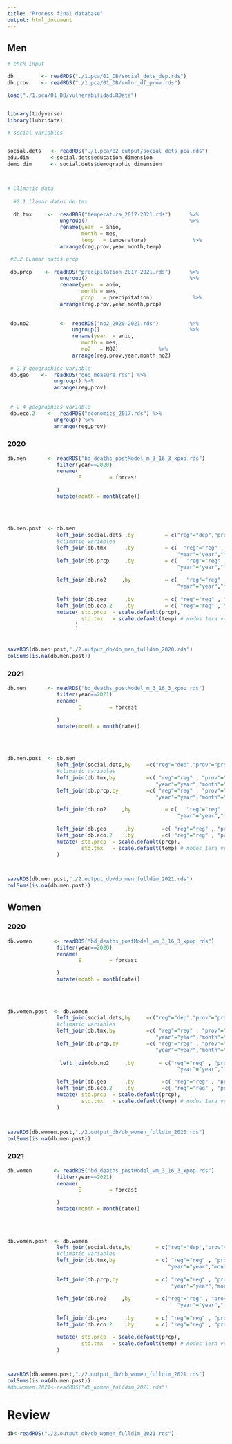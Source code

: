 ```yaml
---
title: "Process final database"
output: html_document
---
```





## Men

```r
# ehck input 

db         <- readRDS("./1.pca/01_DB/social_dets_dep.rds")
db.prov    <- readRDS("./1.pca/01_DB/vulnr_df_prov.rds")

load("./1.pca/01_DB/vulnerabilidad.RData")



```


```r

library(tidyverse)
library(lubridate)

# social variables


social.dets   <- readRDS("./1.pca/02_output/social_dets_pca.rds") 
edu.dim       <-social.dets$education_dimension
demo.dim      <- social.dets$demographic_dimension



# Climatic data
  
  #2.1 llamar datos de tmx
  
  db.tmx     <-  readRDS("temperatura_2017-2021.rds")      %>%
                 ungroup()                                 %>% 
                 rename(year  = anio,
                        month = mes,
                        temp   = temperatura)               %>% 
                 arrange(reg,prov,year,month,temp)

 #2.2 LLamar datos prcp 
  
 db.prcp    <- readRDS("precipitation_2017-2021.rds")      %>%
                 ungroup()                                 %>% 
                 rename(year  = anio,
                        month = mes,
                        prcp   = precipitation)             %>% 
                 arrange(reg,prov,year,month,prcp)
 
 
 db.no2          <-  readRDS("no2_2020-2021.rds")          %>%
                     ungroup()                             %>%
                     rename(year  = anio,
                        month = mes,
                        no2   = NO2)             %>% 
                     arrange(reg,prov,year,month,no2)
 
 # 2.3 geographics variable
 db.geo    <-  readRDS("geo_measure.rds") %>% 
               ungroup() %>% 
               arrange(reg,prov)
 
 
 # 2.4 geographics variable
 db.eco.2    <-  readRDS("economics_2017.rds") %>% 
               ungroup() %>% 
               arrange(reg,prov)


```

### 2020


```r


db.men       <- readRDS("bd_deaths_postModel_m_3_16_3_xpop.rds")                              %>% 
                filter(year==2020)                                                             %>% 
                rename(
                       E         = forcast

                )                                                                            %>% 
                mutate(month = month(date))
         
  
  
  
db.men.post  <- db.men                                                                       %>% 
                left_join(social.dets ,by          = c("reg"="dep","prov"="prov"))           %>% 
                #climatic variables
                left_join(db.tmx      ,by          = c(  "reg"="reg" , "prov"="prov",
                                                       "year"="year","month"="month"))      %>% 
                left_join(db.prcp     ,by          = c(   "reg"="reg" , "prov"="prov", 
                                                       "year"="year","month"="month"))      %>% 
  
                left_join(db.no2     ,by           = c(   "reg"="reg" , "prov"="prov",
                                                       "year"="year","month"="month"))       %>%
  
                left_join(db.geo      ,by          = c( "reg"="reg" , "prov"="prov"))         %>%  
                left_join(db.eco.2    ,by          = c( "reg"="reg" , "prov"="prov"))         %>% 
                mutate( std.prcp  = scale.default(prcp),
                        std.tmx   = scale.default(temp) # nodos 1era version del modelamiento no resulto relevante
                      )



saveRDS(db.men.post,"./2.output_db/db_men_fulldim_2020.rds")
colSums(is.na(db.men.post))  
```


### 2021 

```r

db.men       <- readRDS("bd_deaths_postModel_m_3_16_3_xpop.rds")                            %>% 
                filter(year==2021)                                                          %>% 
                rename(
                       E         = forcast

                )                                                                           %>% 
                mutate(month = month(date))
         
  
  
  
db.men.post  <- db.men                                                                      %>% 
                left_join(social.dets,by     =c("reg"="dep","prov"="prov"))                 %>% 
                #climatic variables
                left_join(db.tmx,by          =c( "reg"="reg" , "prov"="prov",
                                                "year"="year","month"="month"))             %>% 
                left_join(db.prcp,by         =c( "reg"="reg" , "prov"="prov",
                                                "year"="year","month"="month"))             %>% 

                left_join(db.no2     ,by           = c(   "reg"="reg" , "prov"="prov",
                                                       "year"="year","month"="month"))      %>% 
  
                left_join(db.geo      ,by         =c( "reg"="reg" , "prov"="prov"))         %>%  
                left_join(db.eco.2    ,by         =c( "reg"="reg" , "prov"="prov"))         %>% 
                mutate( std.prcp  = scale.default(prcp),
                        std.tmx   = scale.default(temp) # nodos 1era version del modelamiento no resulto relevante
                )



saveRDS(db.men.post,"./2.output_db/db_men_fulldim_2021.rds")
colSums(is.na(db.men.post))  


```

## Women


### 2020

```r
db.women       <- readRDS("bd_deaths_postModel_wm_3_16_3_xpop.rds")                      %>% 
                filter(year==2020)                                                       %>% 
                rename(
                       E         = forcast

                )                                                                        %>% 
                mutate(month = month(date))
         
  
  
  
db.women.post  <- db.women                                                                %>% 
                left_join(social.dets,by     =c("reg"="dep","prov"="prov"))               %>% 
                #climatic variables
                left_join(db.tmx,by          =c( "reg"="reg" , "prov"="prov",
                                                "year"="year","month"="month"))           %>% 
                left_join(db.prcp,by         =c( "reg"="reg" , "prov"="prov",
                                                "year"="year","month"="month"))           %>% 
  
                 left_join(db.no2     ,by        = c("reg"="reg" , "prov"="prov",
                                                       "year"="year","month"="month"))      %>% 

                left_join(db.geo      ,by         =c( "reg"="reg" , "prov"="prov"))        %>%  
                left_join(db.eco.2    ,by         =c( "reg"="reg" , "prov"="prov"))        %>% 
                mutate( std.prcp  = scale.default(prcp),
                        std.tmx   = scale.default(temp) # nodos 1era version del modelamiento no resulto relevante
                )



saveRDS(db.women.post,"./2.output_db/db_women_fulldim_2020.rds")
colSums(is.na(db.men.post))  
```


### 2021 

```r
db.women       <- readRDS("bd_deaths_postModel_wm_3_16_3_xpop.rds")                      %>% 
                filter(year==2021)                                                    %>% 
                rename(
                       E         = forcast

                )                                                                     %>% 
                mutate(month = month(date))
         
  
  
  
db.women.post  <- db.women                                                               %>% 
                left_join(social.dets,by        = c("reg"="dep","prov"="prov"))          %>% 
                #climatic variables
                left_join(db.tmx,by             = c( "reg"="reg" , "prov"="prov",
                                                    "year"="year","month"="month"))      %>% 
  
                left_join(db.prcp,by            = c( "reg"="reg" , "prov"="prov",
                                                     "year"="year","month"="month"))      %>% 
  
                left_join(db.no2     ,by        = c("reg"="reg" , "prov"="prov",
                                                       "year"="year","month"="month"))      %>% 
  
                left_join(db.geo      ,by       = c( "reg"="reg" , "prov"="prov"))        %>%  
                left_join(db.eco.2    ,by       = c( "reg"="reg" , "prov"="prov"))        %>% 

                mutate( std.prcp  = scale.default(prcp),
                        std.tmx   = scale.default(temp) # nodos 1era version del modelamiento no resulto relevante
                )



saveRDS(db.women.post,"./2.output_db/db_women_fulldim_2021.rds")
colSums(is.na(db.men.post))  
#db.women.2021<-readRDS("db_women_fulldim_2021.rds")
```



# Review

```r
db<-readRDS("./2.output_db/db_women_fulldim_2021.rds")

```

